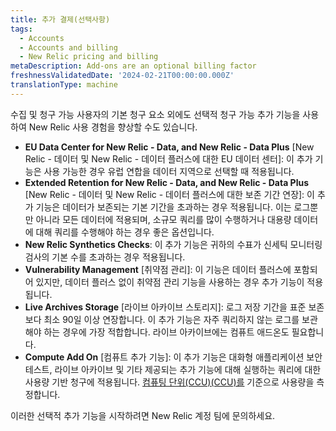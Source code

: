 ```yaml
---
title: 추가 결제(선택사항)
tags:
  - Accounts
  - Accounts and billing
  - New Relic pricing and billing
metaDescription: Add-ons are an optional billing factor
freshnessValidatedDate: '2024-02-21T00:00:00.000Z'
translationType: machine
---
```


수집 및 청구 가능 사용자의 기본 청구 요소 외에도 선택적 청구 가능 추가 기능을 사용하여 New Relic 사용 경험을 향상할 수도 있습니다.

* **EU Data Center for New Relic - Data, and New Relic - Data Plus** \[New Relic - 데이터 및 New Relic - 데이터 플러스에 대한 EU 데이터 센터]: 이 추가 기능은 사용 가능한 경우 유럽 연합을 데이터 지역으로 선택할 때 적용됩니다.
* **Extended Retention for New Relic - Data, and New Relic - Data Plus** \[New Relic - 데이터 및 New Relic - 데이터 플러스에 대한 보존 기간 연장]: 이 추가 기능은 데이터가 보존되는 기본 기간을 초과하는 경우 적용됩니다. 이는 로그뿐만 아니라 모든 데이터에 적용되며, 소규모 쿼리를 많이 수행하거나 대용량 데이터에 대해 쿼리를 수행해야 하는 경우 좋은 옵션입니다.
* **New Relic Synthetics Checks**: 이 추가 기능은 귀하의 수표가 신세틱 모니터링 검사의 기본 수를 초과하는 경우 적용됩니다.
* **Vulnerability Management** \[취약점 관리]: 이 기능은 데이터 플러스에 포함되어 있지만, 데이터 플러스 없이 취약점 관리 기능을 사용하는 경우 추가 기능이 적용됩니다.
* **Live Archives Storage** \[라이브 아카이브 스토리지]: 로그 저장 기간을 표준 보존보다 최소 90일 이상 연장합니다. 이 추가 기능은 자주 쿼리하지 않는 로그를 보관해야 하는 경우에 가장 적합합니다. 라이브 아카이브에는 컴퓨트 애드온도 필요합니다.
* **Compute Add On** \[컴퓨트 추가 기능]: 이 추가 기능은 대화형 애플리케이션 보안 테스트, 라이브 아카이브 및 기타 제공되는 추가 기능에 대해 실행하는 쿼리에 대한 사용량 기반 청구에 적용됩니다. [컴퓨팅 단위(CCU)(CCU)를](/docs/licenses/license-information/product-definitions/new-relic-one-pricing-definitions#compute-capacity-unit) 기준으로 사용량을 측정합니다.

이러한 선택적 추가 기능을 시작하려면 New Relic 계정 팀에 문의하세요.
